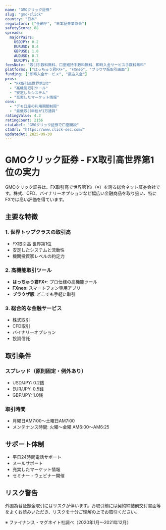 ```yaml
---
name: "GMOクリック証券"
slug: "gmo-click"
country: "日本"
regulators: ["金融庁", "日本証券業協会"]
safetyScore: 88
spreads:
  majorPairs:
    USDJPY: 0.2
    EURUSD: 0.4
    GBPUSD: 1.0
    AUDUSD: 0.7
    EURJPY: 0.5
feesNote: "取引手数料無料、口座維持手数料無料、即時入金サービス手数料無料"
platforms: ["はっちゅう君FX+", "FXneo", "ブラウザ版取引画面"]
funding: ["即時入金サービス", "振込入金"]
pros:
  - "FX取引高世界第1位"
  - "高機能取引ツール"
  - "安定したシステム"
  - "充実したマーケット情報"
cons:
  - "デモ口座の利用期間制限"
  - "最低取引単位が1万通貨"
ratingValue: 4.3
ratingCount: 2156
ctaLabel: "GMOクリック証券で口座開設"
ctaUrl: "https://www.click-sec.com/"
updatedAt: 2025-09-30
---
```


# GMOクリック証券 - FX取引高世界第1位の実力

GMOクリック証券は、FX取引高で世界第1位（※）を誇る総合ネット証券会社です。株式、CFD、バイナリーオプションなど幅広い金融商品を取り扱い、特にFXでは高い評価を得ています。

## 主要な特徴

### 1. 世界トップクラスの取引高
- FX取引高 世界第1位
- 安定したシステムと流動性
- 機関投資家レベルの約定力

### 2. 高機能取引ツール
- **はっちゅう君FX+**: プロ仕様の高機能ツール
- **FXneo**: スマートフォン専用アプリ
- **ブラウザ版**: どこでも手軽に取引

### 3. 総合的な金融サービス
- 株式取引
- CFD取引
- バイナリーオプション
- 投資信託

## 取引条件

### スプレッド（原則固定・例外あり）
- USD/JPY: 0.2銭
- EUR/JPY: 0.5銭
- GBP/JPY: 1.0銭

### 取引時間
- 月曜日AM7:00〜土曜日AM7:00
- メンテナンス時間: 火曜〜金曜 AM6:00〜AM6:25

## サポート体制

- 平日24時間電話サポート
- メールサポート
- 充実したマーケット情報
- セミナー・ウェビナー開催

## リスク警告

外国為替証拠金取引にはリスクが伴います。お取引前には契約締結前交付書面等をよくお読みいただき、リスクを十分ご理解の上でお取引ください。

※ ファイナンス・マグネイト社調べ（2020年1月〜2021年12月）